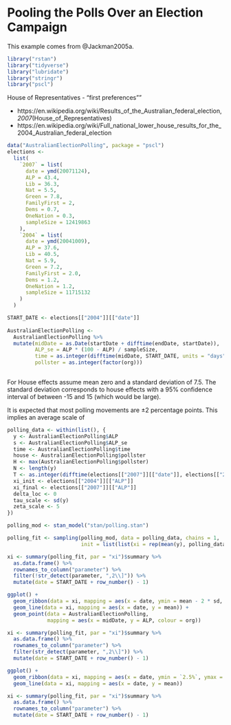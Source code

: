 # Pooling the Polls Over an Election Campaign {#campaign}


This example comes from @Jackman2005a.

```r
library("rstan")
library("tidyverse")
library("lubridate")
library("stringr")
library("pscl")
```

House of Representatives - "first preferences""

- https://en.wikipedia.org/wiki/Results_of_the_Australian_federal_election,_2007_(House_of_Representatives)
- https://en.wikipedia.org/wiki/Full_national_lower_house_results_for_the_2004_Australian_federal_election

```r
data("AustralianElectionPolling", package = "pscl")
elections <-
  list(
    `2007` = list(
      date = ymd(20071124),
      ALP = 43.4,
      Lib = 36.3,
      Nat = 5.5,
      Green = 7.8,
      FamilyFirst = 2,
      Dems = 0.7,
      OneNation = 0.3,
      sampleSize = 12419863
    ),
    `2004` = list(
      date = ymd(20041009),
      ALP = 37.6,
      Lib = 40.5,
      Nat = 5.9,
      Green = 7.2,
      FamilyFirst = 2.0,
      Dems = 1.2,
      OneNation = 1.2,
      sampleSize = 11715132      
    )
  )

START_DATE <- elections[["2004"]][["date"]]
  
AustralianElectionPolling <-
  AustralianElectionPolling %>%
  mutate(midDate = as.Date(startDate + difftime(endDate, startDate)),
         ALP_se = ALP * (100 - ALP) / sampleSize,
         time = as.integer(difftime(midDate, START_DATE, units = "days")) + 1L,
         pollster = as.integer(factor(org)))
  
```

For House effects assume mean zero and a standard deviation of 7.5. The standard deviation corresponds
to house effects with a 95% confidence interval of between -15 and 15 (which would be large).

It is expected that most polling movements are $\pm 2$ percentage points. This implies an average scale of

```r
polling_data <- within(list(), {
  y <- AustralianElectionPolling$ALP
  s <- AustralianElectionPolling$ALP_se
  time <- AustralianElectionPolling$time
  house <- AustralianElectionPolling$pollster
  H <- max(AustralianElectionPolling$pollster)
  N <- length(y)
  T <- as.integer(difftime(elections[["2007"]][["date"]], elections[["2004"]][["date"]], units = "days")) + 1
  xi_init <- elections[["2004"]][["ALP"]]
  xi_final <- elections[["2007"]][["ALP"]]
  delta_loc <- 0
  tau_scale <- sd(y)
  zeta_scale <- 5
})
```

```r
polling_mod <- stan_model("stan/polling.stan")
```

```r
polling_fit <- sampling(polling_mod, data = polling_data, chains = 1,
                        init = list(list(xi = rep(mean(y), polling_data$N)))
```

```r
xi <- summary(polling_fit, par = "xi")$summary %>%
  as.data.frame() %>%
  rownames_to_column("parameter") %>%
  filter(!str_detect(parameter, ",2\\]")) %>%
  mutate(date = START_DATE + row_number() - 1)

ggplot() +
  geom_ribbon(data = xi, mapping = aes(x = date, ymin = mean - 2 * sd, ymax = mean + 2 * sd), alpha = 0.3) +
  geom_line(data = xi, mapping = aes(x = date, y = mean)) +
  geom_point(data = AustralianElectionPolling,
             mapping = aes(x = midDate, y = ALP, colour = org))

```

```r
xi <- summary(polling_fit, par = "xi")$summary %>%
  as.data.frame() %>%
  rownames_to_column("parameter") %>%
  filter(str_detect(parameter, ",2\\]")) %>%
  mutate(date = START_DATE + row_number() - 1)

ggplot() +
  geom_ribbon(data = xi, mapping = aes(x = date, ymin = `2.5%`, ymax = `97.5%`), alpha = 0.3) +
  geom_line(data = xi, mapping = aes(x = date, y = mean))

```

```r
xi <- summary(polling_fit, par = "xi")$summary %>%
  as.data.frame() %>%
  rownames_to_column("parameter") %>%
  mutate(date = START_DATE + row_number() - 1)

```


